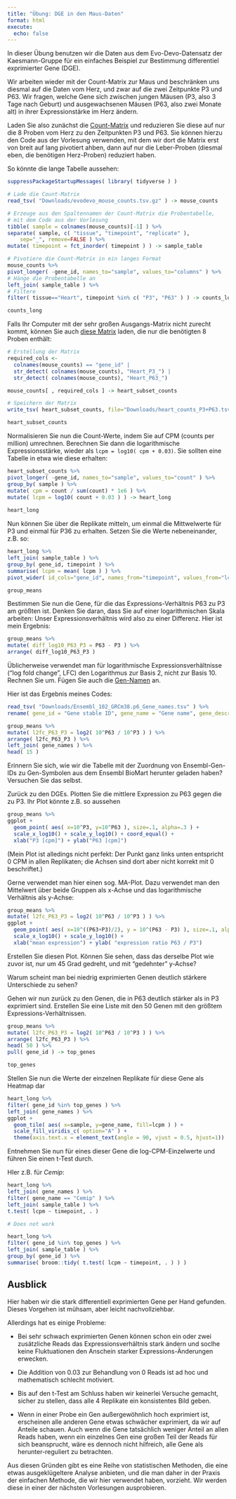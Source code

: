 ```yaml
---
title: "Übung: DGE in den Maus-Daten"
format: html
execute:
  echo: false
---
```


In dieser Übung benutzen wir die Daten aus dem Evo-Devo-Datensatz der Kaesmann-Gruppe für ein einfaches Beispiel zur Bestimmung differentiel exprimierter Gene (DGE).

Wir arbeiten wieder mit der Count-Matrix zur Maus und beschränken uns diesmal auf die Daten vom Herz, und zwar auf die zwei Zeitpunkte P3 und P63. Wir fragen, welche Gene sich zwischen jungen Mäusen (P3, also 3 Tage nach Geburt) und ausgewachsenen Mäusen (P63, also zwei Monate alt) in ihrer Expressionstärke im Herz ändern.

Laden Sie also zunächst die [Count-Matrix](Downloads/evodevo_mouse_counts.tsv.gz) und reduzieren Sie diese auf nur die 8 Proben vom Herz zu den Zeitpunkten P3 und P63. Sie können hierzu den Code aus der Vorlesung verwenden, mit dem wir dort die Matrix erst von breit auf lang pivotiert ahben, dann auf nur die Leber-Proben (diesmal eben, die benötigen Herz-Proben) reduziert haben.

So könnte die lange Tabelle aussehen:

```r
suppressPackageStartupMessages( library( tidyverse ) )

# Lade die Count-Matrix
read_tsv( "Downloads/evodevo_mouse_counts.tsv.gz" ) -> mouse_counts

# Erzeuge aus den Spaltennamen der Count-Matrix die Probentabelle,
# mit dem Code aus der Vorlesung
tibble( sample = colnames(mouse_counts)[-1] ) %>%
separate( sample, c( "tissue", "timepoint", "replicate" ), 
    sep="_", remove=FALSE ) %>%
mutate( timepoint = fct_inorder( timepoint ) ) -> sample_table  

# Pivotiere die Count-Matrix in ein langes Format
mouse_counts %>%
pivot_longer( -gene_id, names_to="sample", values_to="columns" ) %>%
# Hänge die Probentabelle an
left_join( sample_table ) %>%
# Filtere
filter( tissue=="Heart", timepoint %in% c( "P3", "P63" ) ) -> counts_long

counts_long
```

Falls Ihr Computer mit der sehr großen Ausgangs-Matrix nicht zurecht kommt, können Sie auch [diese Matrix](Downloads/heart_counts_P3+P63.tsv) laden, die nur die benötigten 8 Proben enthält:

```r
# Erstellung der Matrix
required_cols <-
  colnames(mouse_counts) == "gene_id" |
  str_detect( colnames(mouse_counts), "Heart_P3_") |
  str_detect( colnames(mouse_counts), "Heart_P63_")

mouse_counts[ , required_cols ] -> heart_subset_counts

# Speichern der Matrix
write_tsv( heart_subset_counts, file="Downloads/heart_counts_P3+P63.tsv" )

heart_subset_counts
```

Normalisieren Sie nun die Count-Werte, indem Sie auf CPM (counts per million) umrechnen. Berechnen Sie dann die logarithmische Expressionsstärke, wieder als `lcpm = log10( cpm + 0.03)`. Sie sollten eine Tabelle in etwa wie diese erhalten:

```r
heart_subset_counts %>%
pivot_longer( -gene_id, names_to="sample", values_to="count" ) %>%
group_by( sample ) %>%
mutate( cpm = count / sum(count) * 1e6 ) %>%
mutate( lcpm = log10( count + 0.03 ) ) -> heart_long
        
heart_long        
```

Nun können Sie über die Replikate mitteln, um einmal die Mittwelwerte für P3 und einmal für P36 zu erhalten. Setzen Sie die Werte nebeneinander, z.B. so:

```r
heart_long %>%
left_join( sample_table ) %>%
group_by( gene_id, timepoint ) %>%
summarise( lcpm = mean( lcpm ) ) %>%
pivot_wider( id_cols="gene_id", names_from="timepoint", values_from="lcpm" ) -> group_means

group_means
```

Bestimmen Sie nun die Gene, für die das Expressions-Verhältnis P63 zu P3 am größten ist. Denken Sie daran, dass Sie auf einer logarithmischen Skala arbeiten: Unser Expressionsverhältnis wird also zu einer Differenz. Hier ist mein Ergebnis:

```r
group_means %>%
mutate( diff_log10_P63_P3 = P63 - P3 ) %>%
arrange( diff_log10_P63_P3 )
```

Üblicherweise verwendet man für logarithmische Expressionsverhältnisse ("log fold change", LFC) den Logarithmus zur Basis 2, nicht zur Basis 10. Rechnen Sie um. Fügen Sie auch die [Gen-Namen](Downloads/Ensembl_102_GRCm38.p6_Gene_names.tsv) an.

Hier ist das Ergebnis meines Codes:

```r
read_tsv( "Downloads/Ensembl_102_GRCm38.p6_Gene_names.tsv" ) %>%
rename( gene_id = "Gene stable ID", gene_name = "Gene name", gene_descr = "Gene description" )-> gene_names

group_means %>%
mutate( l2fc_P63_P3 = log2( 10^P63 / 10^P3 ) ) %>%
arrange( l2fc_P63_P3 ) %>%
left_join( gene_names ) %>%
head( 15 )
```

Erinnern Sie sich, wie wir die Tabelle mit der Zuordnung von Ensembl-Gen-IDs zu Gen-Symbolen aus dem Ensembl BioMart herunter geladen haben? Versuchen Sie das selbst.

Zurück zu den DGEs. Plotten Sie die mittlere Expression zu P63 gegen die zu P3.
Ihr Plot könnte z.B. so aussehen

```r
group_means %>%
ggplot +
  geom_point( aes( x=10^P3, y=10^P63 ), size=.1, alpha=.3 ) +
  scale_x_log10() + scale_y_log10() + coord_equal() + 
  xlab("P3 [cpm]") + ylab("P63 [cpm]")
```

(Mein Plot ist alledings nicht perfekt: Der Punkt ganz links unten entspricht 0 CPM in allen Replikaten; die Achsen sind dort aber nicht korrekt mit 0 beschriftet.)

Gerne verwendet man hier einen sog. MA-Plot. Dazu verwendet man den Mittelwert über beide Gruppen als x-Achse und das logarithmische Verhältnis als y-Achse:

```r
group_means %>%
mutate( l2fc_P63_P3 = log2( 10^P63 / 10^P3 ) ) %>%
ggplot + 
  geom_point( aes( x=10^((P63+P3)/2), y = 10^(P63 - P3) ), size=.1, alpha=.3 ) +
  scale_x_log10() + scale_y_log10() + 
  xlab("mean expression") + ylab( "expression ratio P63 / P3")
```
Erstellen Sie diesen Plot. Können Sie sehen, dass das derselbe Plot wie zuvor ist, nur um 45 Grad gedreht, und mit "gedehnter" y-Achse?

Warum scheint man bei niedrig exprimierten Genen deutlich stärkere Unterschiede zu sehen?

Gehen wir nun zurück zu den Genen, die in P63 deutlich stärker als in P3 exprimiert sind. Erstellen Sie eine Liste mit den 50 Genen mit den größtem Expressions-Verhältnissen.

```r
group_means %>%
mutate( l2fc_P63_P3 = log2( 10^P63 / 10^P3 ) ) %>%
arrange( l2fc_P63_P3 ) %>%
head( 50 ) %>%
pull( gene_id ) -> top_genes

top_genes
```

Stellen Sie nun die Werte der einzelnen Replikate für diese Gene als Heatmap dar

```r
heart_long %>%
filter( gene_id %in% top_genes ) %>%
left_join( gene_names ) %>%
ggplot + 
  geom_tile( aes( x=sample, y=gene_name, fill=lcpm ) ) +
  scale_fill_viridis_c( option="A" ) +
  theme(axis.text.x = element_text(angle = 90, vjust = 0.5, hjust=1))
```

Entnehmen Sie nun für eines dieser Gene die log-CPM-Einzelwerte und führen Sie einen t-Test durch. 

HIer z.B. für *Cemip*:

```r
heart_long %>%
left_join( gene_names ) %>%
filter( gene_name == "Cemip" ) %>%
left_join( sample_table ) %>%
t.test( lcpm ~ timepoint, . )
```

```r
# Does not work

heart_long %>%
filter( gene_id %in% top_genes ) %>%
left_join( sample_table ) %>%
group_by( gene_id ) %>%
summarise( broom::tidy( t.test( lcpm ~ timepoint, . ) ) )
```

## Ausblick

Hier haben wir die stark differentiell exprimierten Gene per Hand gefunden. Dieses Vorgehen ist mühsam, aber leicht nachvollziehbar. 

Allerdings hat es einige Probleme:

- Bei sehr schwach exprimierten Genen können schon ein oder zwei zusätzliche Reads das Expressionsverhältnis stark ändern und soclhe keine Fluktuationen den Anschein starker Expressions-Änderungen erwecken.

- Die Addition von 0.03 zur Behandlung von 0 Reads ist ad hoc und mathematisch schlecht motiviert.

- Bis auf den t-Test am Schluss haben wir keinerlei Versuche gemacht, sicher zu stellen, dass alle 4 Replikate ein konsistentes Bild geben.

- Wenn in einer Probe ein Gen außergewöhnlich hoch exprimiert ist, erscheinen alle anderen Gene etwas schwächer exprimiert, da wir auf Anteile schauen. Auch wenn die Gene tatsächlich weniger Anteil an allen Reads haben, wenn ein einzelnes Gen eine großen Teil der Reads für sich beansprucht, wäre es dennoch nicht hilfreich, alle Gene als herunter-reguliert zu betrachten.

Aus diesen Gründen gibt es eine Reihe von statistischen Methoden, die eine etwas ausgeklügeltere Analyse anbieten, und die man daher in der Praxis der einfachen Methode, die wir hier verwendet haben, vorzieht. Wir werden diese in einer der nächsten Vorlesungen ausprobieren.
